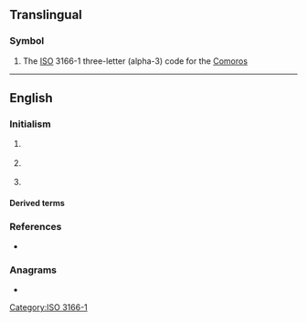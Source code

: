 {{also|com|cơm|cớm|.com|com'|com-|Com.|Appendix:Variations of "com"}}
==Translingual==

===Symbol===
{{head|mul|symbol}}

# The [[ISO]] 3166-1 three-letter (alpha-3) code for the [[Comoros]]

[[Category:ISO 3166-1]]

----

==English==

===Initialism===
{{rfc-header|Initialism}}
{{en-initialism}}

# {{lb|en|computing}} {{initialism of|[[component|Component]] [[object|Object]] [[model|Model]]|lang=en}}
# {{lb|en|physics}} {{initialism of|[[centre|Centre]] [[of#English|Of]] [[mass|Mass]]|lang=en}}
# {{lb|en|physics}} {{initialism of|[[centre|Centre]] [[of#English|Of]] [[momentum|Momentum]]|lang=en}}

====Derived terms====
{{der3|lang=en|title=(computing)
|{{l|en|DCOM}}
|{{l|en|GEDCOM}}
|{{l|en|XPCOM}}
}}

===References===
* {{pedia}}

===Anagrams===
* {{anagrams|en|a=cmo|CMO|MCO|MOC|OMC|moc}}
